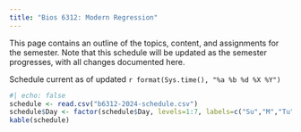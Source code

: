 ```yaml
---
title: "Bios 6312: Modern Regression"
---
```


This page contains an outline of the topics, content, and assignments for the semester. Note that this schedule will be updated as the semester progresses, with all changes documented here.

Schedule current as of  updated `r format(Sys.time(), "%a %b %d %X %Y")`

```r
#| echo: false
schedule <- read.csv("b6312-2024-schedule.csv")
schedule$Day <- factor(schedule$Day, levels=1:7, labels=c("Su","M","Tu","W","Th","F","Sa"))
kable(schedule)

```
